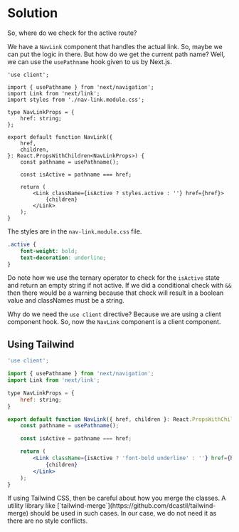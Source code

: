 
# Solution

So, where do we check for the active route?

We have a `NavLink` component that handles the actual link. So, maybe we can put the logic in there. But how do we get the current path name? Well, we can use the `usePathname` hook given to us by Next.js.

```tsx title="app/_components/nav-link.tsx" {1-3,5,15-17,20-22}
'use client';

import { usePathname } from 'next/navigation';
import Link from 'next/link';
import styles from './nav-link.module.css';

type NavLinkProps = {
	href: string;
};

export default function NavLink({
	href,
	children,
}: React.PropsWithChildren<NavLinkProps>) {
	const pathname = usePathname();

	const isActive = pathname === href;

	return (
		<Link className={isActive ? styles.active : ''} href={href}>
			{children}
		</Link>
	);
}
```

The styles are in the `nav-link.module.css` file.

```css title="src/components/nav-link.module.css" {1-4}
.active {
	font-weight: bold;
	text-decoration: underline;
}
```

Do note how we use the ternary operator to check for the `isActive` state and return an empty string if not active. If we did a conditional check with `&&` then there would be a warning because that check will result in a boolean value and classNames must be a string.

Why do we need the `use client` directive? Because we are using a client component hook. So, now the `NavLink` component is a client component.

## Using Tailwind

```jsx title="app/_components/nav-link.tsx" {1-3,11-13,16-18}
'use client';

import { usePathname } from 'next/navigation';
import Link from 'next/link';

type NavLinkProps = {
	href: string;
}

export default function NavLink({ href, children }: React.PropsWithChildren<NavLinkProps>) {
	const pathname = usePathname();

	const isActive = pathname === href;

	return (
		<Link className={isActive ? 'font-bold underline' : ''} href={href}>
			{children}
		</Link>
	);
}
```

<Callout type='warn'>
	If using Tailwind CSS, then be careful about how you merge the classes. A
	utility library like
	[`tailwind-merge`](https://github.com/dcastil/tailwind-merge) should be used
	in such cases. In our case, we do not need it as there are no style conflicts.
</Callout>
